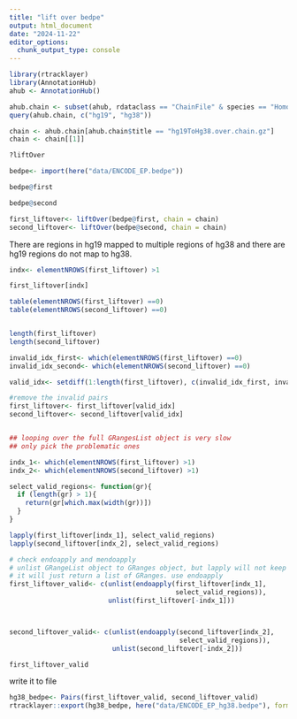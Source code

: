 ```yaml
---
title: "lift over bedpe"
output: html_document
date: "2024-11-22"
editor_options: 
  chunk_output_type: console
---
```

```r
library(rtracklayer)
library(AnnotationHub) 
ahub <- AnnotationHub()

ahub.chain <- subset(ahub, rdataclass == "ChainFile" & species == "Homo sapiens")
query(ahub.chain, c("hg19", "hg38"))

chain <- ahub.chain[ahub.chain$title == "hg19ToHg38.over.chain.gz"]
chain <- chain[[1]]

?liftOver

bedpe<- import(here("data/ENCODE_EP.bedpe"))

bedpe@first

bedpe@second

first_liftover<- liftOver(bedpe@first, chain = chain)
second_liftover<- liftOver(bedpe@second, chain = chain)
```

There are regions in hg19 mapped to multiple regions of hg38
and there are hg19 regions do not map to hg38.

```r
indx<- elementNROWS(first_liftover) >1

first_liftover[indx]

table(elementNROWS(first_liftover) ==0)
table(elementNROWS(second_liftover) ==0)


length(first_liftover)
length(second_liftover)

invalid_idx_first<- which(elementNROWS(first_liftover) ==0)
invalid_idx_second<- which(elementNROWS(second_liftover) ==0)

valid_idx<- setdiff(1:length(first_liftover), c(invalid_idx_first, invalid_idx_second))

#remove the invalid pairs
first_liftover<- first_liftover[valid_idx]
second_liftover<- second_liftover[valid_idx]


## looping over the full GRangesList object is very slow
## only pick the problematic ones

indx_1<- which(elementNROWS(first_liftover) >1)
indx_2<- which(elementNROWS(second_liftover) >1)

select_valid_regions<- function(gr){
  if (length(gr) > 1){
    return(gr[which.max(width(gr))])
  }
}

lapply(first_liftover[indx_1], select_valid_regions)
lapply(second_liftover[indx_2], select_valid_regions)

# check endoapply and mendoapply
# unlist GRangeList object to GRanges object, but lapply will not keep the same GRangesList object
# it will just return a list of GRanges. use endoapply
first_liftover_valid<- c(unlist(endoapply(first_liftover[indx_1],
                                          select_valid_regions)),
                         unlist(first_liftover[-indx_1]))



second_liftover_valid<- c(unlist(endoapply(second_liftover[indx_2],
                                           select_valid_regions)),
                          unlist(second_liftover[-indx_2]))

first_liftover_valid

```

write it to file
```r
hg38_bedpe<- Pairs(first_liftover_valid, second_liftover_valid)
rtracklayer::export(hg38_bedpe, here("data/ENCODE_EP_hg38.bedpe"), format="bedpe")
```
